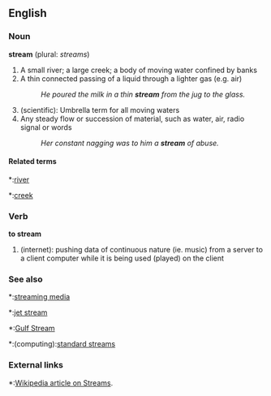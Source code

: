 ==English==

===Noun===
'''stream''' (plural: ''streams'')
#A small river; a large creek; a body of moving water confined by banks
#A thin connected passing of a liquid through a lighter gas (e.g. air)
#:''He poured the milk in a thin '''stream''' from the jug to the glass.''
#(scientific): Umbrella term for all moving waters
#Any steady flow or succession of material, such as water, air, radio signal or words
#:''Her constant nagging was to him a '''stream''' of abuse.''

====Related terms====
*:[[river]]
*:[[creek]]

===Verb===
'''to stream'''
#(internet): pushing data of continuous nature (ie. music) from a server to a client computer while it is being used (played) on the client

===See also===
*:[[streaming media]]
*:[[jet stream]]
*:[[Gulf Stream]]
*:(computing):[[standard streams]]

===External links===
*:[[w:Stream|Wikipedia article on Streams]].